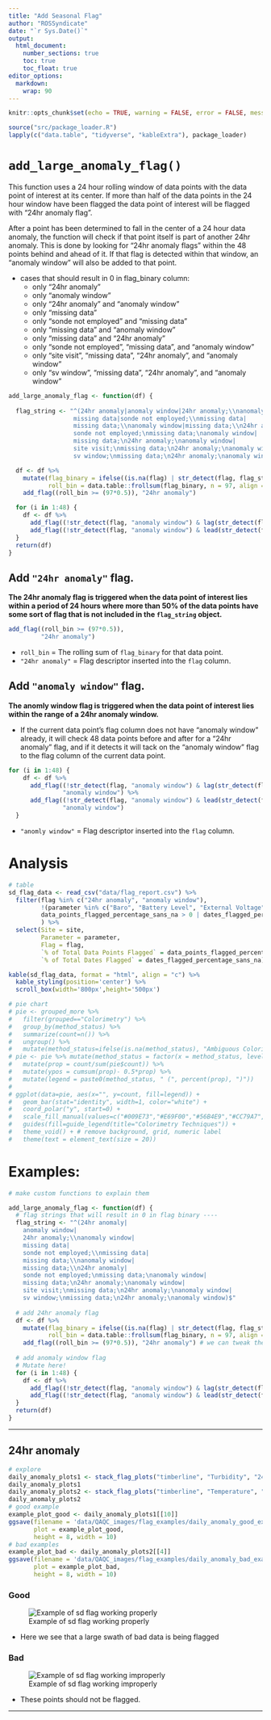 ```yaml
---
title: "Add Seasonal Flag"
author: "ROSSyndicate"
date: "`r Sys.Date()`"
output: 
  html_document:
    number_sections: true
    toc: true
    toc_float: true
editor_options: 
  markdown: 
    wrap: 90
---
```


```r
knitr::opts_chunk$set(echo = TRUE, warning = FALSE, error = FALSE, message = FALSE) 
```

```r
source("src/package_loader.R")
lapply(c("data.table", "tidyverse", "kableExtra"), package_loader)
```

# `add_large_anomaly_flag()`

This function uses a 24 hour rolling window of data points with the data point of interest at its center. If more than half of the data points in the 24 hour window have been flagged the data point of interest will be flagged with "24hr anomaly flag".

After a point has been determined to fall in the center of a 24 hour data anomaly, the function will check if that point itself is part of another 24hr anomaly. This is done by looking for "24hr anomaly flags" within the 48 points behind and ahead of it. If that flag is detected within that window, an "anomaly window" will also be added to that point.

- cases that should result in 0 in flag_binary column:
  - only "24hr anomaly"
  - only "anomaly window"
  - only "24hr anomaly" and "anomaly window"
  - only "missing data"
  - only "sonde not employed" and "missing data"
  - only "missing data" and "anomaly window"
  - only "missing data" and "24hr anomaly"
  - only "sonde not employed", "missing data", and "anomaly window"
  - only "site visit", "missing data", "24hr anomaly", and "anomaly window"
  - only "sv window", "missing data", "24hr anomaly", and "anomaly window"

```r
add_large_anomaly_flag <- function(df) {
  
  flag_string <- "^(24hr anomaly|anomaly window|24hr anomaly;\\nanomaly window|
                  missing data|sonde not employed;\\nmissing data|
                  missing data;\\nanomaly window|missing data;\\n24hr anomaly|
                  sonde not employed;\nmissing data;\nanomaly window|
                  missing data;\n24hr anomaly;\nanomaly window|
                  site visit;\nmissing data;\n24hr anomaly;\nanomaly window|
                  sv window;\nmissing data;\n24hr anomaly;\nanomaly window)$"

  df <- df %>%
    mutate(flag_binary = ifelse((is.na(flag) | str_detect(flag, flag_string)), 0, 1),
           roll_bin = data.table::frollsum(flag_binary, n = 97, align = 'center', na.rm = F, fill = NA_real_)) %>%
    add_flag((roll_bin >= (97*0.5)), "24hr anomaly")

  for (i in 1:48) {
    df <- df %>%
      add_flag((!str_detect(flag, "anomaly window") & lag(str_detect(flag, "24hr anomaly"), n = i)), "anomaly window") %>%
      add_flag((!str_detect(flag, "anomaly window") & lead(str_detect(flag, "24hr anomaly"), n = i)), "anomaly window")
  }
  return(df)
}
```

## Add `"24hr anomaly"` flag.
**The 24hr anomaly flag is triggered when the data point of interest lies within a period of 24 hours where more than 50% of the data points have some sort of flag that is not included in the `flag_string` object.**
```r
add_flag((roll_bin >= (97*0.5)), 
         "24hr anomaly")
```
- `roll_bin` = The rolling sum of `flag_binary` for that data point. 
- `"24hr anomaly"` = Flag descriptor inserted into the `flag` column.

## Add `"anomaly window"` flag.
**The anomly window flag is triggered when the data point of interest lies within the range of a 24hr anomaly window.**

- If the current data point's flag column does not have "anomaly window" already, it will check 48 data points before and after for a "24hr anomaly" flag, and if it detects it will tack on the "anomaly window" flag to the flag column of the current data point. 
```r
for (i in 1:48) {
    df <- df %>%
      add_flag((!str_detect(flag, "anomaly window") & lag(str_detect(flag, "24hr anomaly"), n = i)), 
               "anomaly window") %>%
      add_flag((!str_detect(flag, "anomaly window") & lead(str_detect(flag, "24hr anomaly"), n = i)), 
               "anomaly window")
  }
```
- `"anomly window"` = Flag descriptor inserted into the `flag` column.

# Analysis
```r
# table
sd_flag_data <- read_csv("data/flag_report.csv") %>% 
  filter(flag %in% c("24hr anomaly", "anomaly window"),
         !(parameter %in% c("Baro", "Battery Level", "External Voltage")),
         data_points_flagged_percentage_sans_na > 0 | dates_flagged_percentage_sans_na > 0
         ) %>% 
  select(Site = site, 
         Parameter = parameter,
         Flag = flag, 
         `% of Total Data Points Flagged` = data_points_flagged_percentage_sans_na,
         `% of Total Dates Flagged` = dates_flagged_percentage_sans_na)

kable(sd_flag_data, format = "html", align = "c") %>%
  kable_styling(position='center') %>%
  scroll_box(width='800px',height='500px')
```

```r
# pie chart
# pie <- grouped_more %>%
#   filter(grouped=="Colorimetry") %>%
#   group_by(method_status) %>%
#   summarize(count=n()) %>%
#   ungroup() %>%
#   mutate(method_status=ifelse(is.na(method_status), "Ambiguous Colorimetry", method_status))
# pie <- pie %>% mutate(method_status = factor(x = method_status, levels = method_status)) %>% 
#   mutate(prop = count/sum(pie$count)) %>%  
#   mutate(ypos = cumsum(prop)- 0.5*prop) %>%
#   mutate(legend = paste0(method_status, " (", percent(prop), ")"))
# 
# ggplot(data=pie, aes(x="", y=count, fill=legend)) +
#   geom_bar(stat="identity", width=1, color="white") +
#   coord_polar("y", start=0) +
#   scale_fill_manual(values=c("#009E73","#E69F00","#56B4E9","#CC79A7","#0072B2","#F0E442","#D55E00")) +
#   guides(fill=guide_legend(title="Colorimetry Techniques")) +
#   theme_void() + # remove background, grid, numeric label
#   theme(text = element_text(size = 20))
```


# Examples:
```r
# make custom functions to explain them

add_large_anomaly_flag <- function(df) {
  # flag strings that will result in 0 in flag binary ----
  flag_string <- "^(24hr anomaly|
    anomaly window|
    24hr anomaly;\\nanomaly window|
    missing data|
    sonde not employed;\\nmissing data|
    missing data;\\nanomaly window|
    missing data;\\n24hr anomaly|
    sonde not employed;\nmissing data;\nanomaly window|
    missing data;\n24hr anomaly;\nanomaly window|
    site visit;\nmissing data;\n24hr anomaly;\nanomaly window|
    sv window;\nmissing data;\n24hr anomaly;\nanomaly window)$"
  
  # add 24hr anomaly flag
  df <- df %>%
    mutate(flag_binary = ifelse((is.na(flag) | str_detect(flag, flag_string)), 0, 1),
           roll_bin = data.table::frollsum(flag_binary, n = 97, align = 'center', na.rm = F, fill = NA_real_)) %>%
    add_flag((roll_bin >= (97*0.5)), "24hr anomaly") # we can tweak the lower limit
  
  # add anomaly window flag
  # Mutate here!
  for (i in 1:48) {
    df <- df %>%
      add_flag((!str_detect(flag, "anomaly window") & lag(str_detect(flag, "24hr anomaly"), n = i)), "anomaly window") %>%
      add_flag((!str_detect(flag, "anomaly window") & lead(str_detect(flag, "24hr anomaly"), n = i)), "anomaly window")
  }
  return(df)
}
```

---

## 24hr anomaly
```r
# explore
daily_anomaly_plots1 <- stack_flag_plots("timberline", "Turbidity", "24hr anomaly", all_data_flagged)
daily_anomaly_plots1
daily_anomaly_plots2 <- stack_flag_plots("timberline", "Temperature", "24hr anomaly", all_data_flagged)
daily_anomaly_plots2
# good example
example_plot_good <- daily_anomaly_plots1[[10]]
ggsave(filename = 'data/QAQC_images/flag_examples/daily_anomaly_good_example.png',
       plot = example_plot_good,
       height = 8, width = 10)
# bad examples
example_plot_bad <- daily_anomaly_plots2[[4]]
ggsave(filename = 'data/QAQC_images/flag_examples/daily_anomaly_bad_example.png',
       plot = example_plot_bad,
       height = 8, width = 10)
```

### Good
![Example of sd flag working properly](../../../data/QAQC_images/flag_examples/daily_anomaly_good_example.png)

- Here we see that a large swath of bad data is being flagged

### Bad
![Example of sd flag working improperly](../../../data/QAQC_images/flag_examples/daily_anomaly_bad_example.png)

- These points should not be flagged.

---
